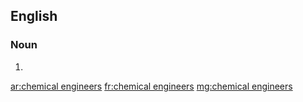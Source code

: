 ==English==

===Noun===
{{head|en|noun plural form}}

# {{plural of|chemical engineer|lang=en}}

[[ar:chemical engineers]]
[[fr:chemical engineers]]
[[mg:chemical engineers]]